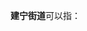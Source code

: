 '''建宁街道'''可以指：
{{PRC admin/disambig|43/02/03/003/000|53/03/02/002/000}}
{{disambig|cat=四字乡级行政区划消歧义}}
